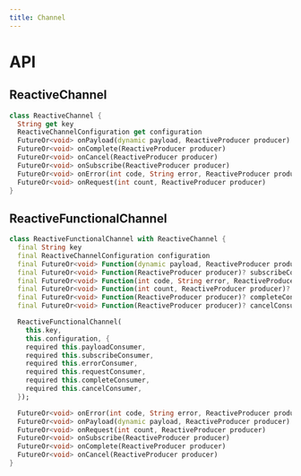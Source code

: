 ```yaml
---
title: Channel
---
```


# API

## ReactiveChannel

```dart title="Declaration"
class ReactiveChannel {
  String get key
  ReactiveChannelConfiguration get configuration
  FutureOr<void> onPayload(dynamic payload, ReactiveProducer producer)
  FutureOr<void> onComplete(ReactiveProducer producer)
  FutureOr<void> onCancel(ReactiveProducer producer)
  FutureOr<void> onSubscribe(ReactiveProducer producer)
  FutureOr<void> onError(int code, String error, ReactiveProducer producer)
  FutureOr<void> onRequest(int count, ReactiveProducer producer)
}
```

## ReactiveFunctionalChannel

```dart title="Declaration"
class ReactiveFunctionalChannel with ReactiveChannel {
  final String key
  final ReactiveChannelConfiguration configuration
  final FutureOr<void> Function(dynamic payload, ReactiveProducer producer)? payloadConsumer
  final FutureOr<void> Function(ReactiveProducer producer)? subscribeConsumer
  final FutureOr<void> Function(int code, String error, ReactiveProducer producer)? errorConsumer
  final FutureOr<void> Function(int count, ReactiveProducer producer)? requestConsumer
  final FutureOr<void> Function(ReactiveProducer producer)? completeConsumer
  final FutureOr<void> Function(ReactiveProducer producer)? cancelConsumer

  ReactiveFunctionalChannel(
    this.key,
    this.configuration, {
    required this.payloadConsumer,
    required this.subscribeConsumer,
    required this.errorConsumer,
    required this.requestConsumer,
    required this.completeConsumer,
    required this.cancelConsumer,
  });

  FutureOr<void> onError(int code, String error, ReactiveProducer producer)
  FutureOr<void> onPayload(dynamic payload, ReactiveProducer producer)
  FutureOr<void> onRequest(int count, ReactiveProducer producer)
  FutureOr<void> onSubscribe(ReactiveProducer producer)
  FutureOr<void> onComplete(ReactiveProducer producer)
  FutureOr<void> onCancel(ReactiveProducer producer)
}
```